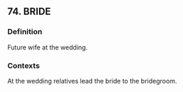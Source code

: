 ## 74. BRIDE
### Definition
Future wife at the wedding.

### Contexts
At the wedding relatives lead the bride to the bridegroom.

